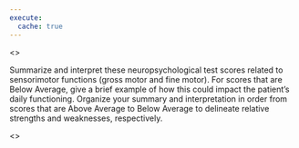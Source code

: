 ```yaml
---
execute:
  cache: true
---
```


<<PROMPT>>

Summarize and interpret these neuropsychological test scores related to
sensorimotor functions (gross motor and fine motor). For scores that are Below
Average, give a brief example of how this could impact the patient's daily
functioning. Organize your summary and interpretation in order from scores that are
Above Average to Below Average to delineate relative strengths and weaknesses, respectively.

<<START>>
